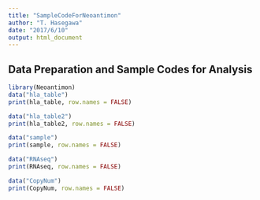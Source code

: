 ```yaml
---
title: "SampleCodeForNeoantimon"
author: "T. Hasegawa"
date: "2017/6/10"
output: html_document
---
```


<!--
%\VignetteEngine{knitr::knitr}
%\VignetteIndexEntry{Sample Code to Use Neoantimon}
-->

## Data Preparation and Sample Codes for Analysis

```r
library(Neoantimon)
data("hla_table")
print(hla_table, row.names = FALSE)
```

```r
data("hla_table2")
print(hla_table2, row.names = FALSE)
```

```r
data("sample")
print(sample, row.names = FALSE)
```

```r
data("RNAseq")
print(RNAseq, row.names = FALSE)
```

```r
data("CopyNum")
print(CopyNum, row.names = FALSE)
```

